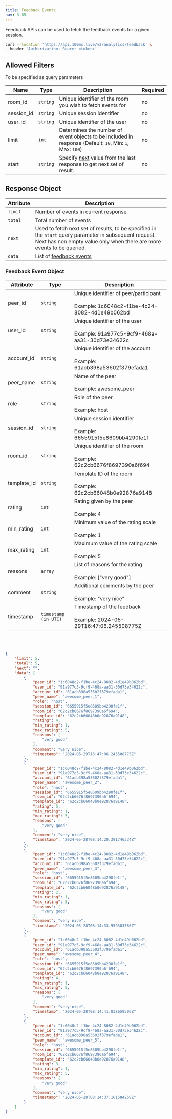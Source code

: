 ```yaml
---
title: Feedback Events
nav: 3.65
---
```


Feedback APIs can be used to fetch the feedback events for a given session.

<GetRequest title="https://api.100ms.live/v2/analytics/feedback" />
<Request id="req-3">

```bash
curl --location 'https://api.100ms.live/v2/analytics/feedback' \
--header 'Authorization: Bearer <token>'
```

</Request>

## Allowed Filters
To be specified as query parameters

| Name       | Type     | Description                                                                                                                              | Required |
| ---------- | -------- | ---------------------------------------------------------------------------------------------------------------------------------------- | -------- |
| room_id    | `string` | Unique identifier of the room you wish to fetch events for                                                                               | no       |
| session_id | `string` | Unique session identifier                                                                                                                | no       |
| user_id    | `string` | Unique identifier of the user                                                                                                            | no       |
| limit      | `int`    | Determines the number of event objects to be included in response (Default: `10`, Min: `1`, Max: `100`)                                   | no       |
| start      | `string` | Specify [next](/server-side/v2/api-reference/analytics/feedback-events#response-object) value from the last response to get next set of result. | no       |

## Response Object

| Attribute | Description                                                                                                                                                                      |
| --------- | -------------------------------------------------------------------------------------------------------------------------------------------------------------------------------- |
| `limit`   | Number of events in current response                                                                                                                                             |
| `total`   | Total number of events                                                                                                                                                           |
| `next`    | Used to fetch next set of results, to be specified in the `start` query parameter in subsequent request. Next has non empty value only when there are more events to be queried. |
| `data`    | List of [feedback events](/server-side/v2/api-reference/analytics/feedback-events#feedback-event-object)                     |

### Feedback Event Object

| Attribute               | Type                 | Description                                                                                                                |
| ----------------------- | -------------------- | -------------------------------------------------------------------------------------------------------------------------- |
| peer_id                 | `string`             | Unique identifier of peer/participant <br/><br/> Example: 1c6048c2-f1be-4c24-8082-4d1e49b062bd                              |
| user_id                 | `string`             | Unique identifier of the user <br/><br/> Example: 91a977c5-9cf9-468a-aa31-30d73e34622c                                      |
| account_id              | `string`             | Unique identifier of the account <br/><br/> Example: 61acb398a53602f379efada1                                               |
| peer_name               | `string`             | Name of the peer <br/><br/> Example: awesome_peer                                                                               |
| role                    | `string`             | Role of the peer <br/><br/> Example: host                                                                                  |
| session_id              | `string`             | Unique session identifier <br/><br/> Example: 6655915f5e8609bb4290fe1f                                                     |
| room_id                 | `string`             | Unique identifier of the room <br/><br/> Example: 62c2cb6676f8697390a6f694                                                 |
| template_id             | `string`             | Template ID of the room <br/><br/> Example: 62c2cb66048b0e92876a9148                                                       |
| rating                  | `int`                | Rating given by the peer <br/><br/> Example: 4                                                                             |
| min_rating              | `int`                | Minimum value of the rating scale <br/><br/> Example: 1                                                                    |
| max_rating              | `int`                | Maximum value of the rating scale <br/><br/> Example: 5                                                                    |
| reasons                 | `array`              | List of reasons for the rating <br/><br/> Example: ["very good"]                                                           |
| comment                 | `string`             | Additional comments by the peer <br/><br/> Example: "very nice"                                                            |
| timestamp               | `timestamp (in UTC)` | Timestamp of the feedback <br/><br/> Example: 2024-05-29T16:47:06.245508775Z                                               |

<br/><br/>
<ResponseBox id="res-3" status="200 OK">

```json
{
    "limit": 5,
    "total": 5,
    "next": "",
    "data": [
        {
            "peer_id": "1c6048c2-f1be-4c24-8082-4d1e49b062bd",
            "user_id": "91a977c5-9cf9-468a-aa31-30d73e34622c",
            "account_id": "61acb398a53602f379efada1",
            "peer_name": "awesome_peer_1",
            "role": "host",
            "session_id": "6655915f5e8609bb4290fe1f",
            "room_id": "62c2cb6676f8697390a6f694",
            "template_id": "62c2cb66048b0e92876a9148",
            "rating": 4,
            "min_rating": 1,
            "max_rating": 5,
            "reasons": [
                "very good"
            ],
            "comment": "very nice",
            "timestamp": "2024-05-29T16:47:06.245508775Z"
        },
        {
            "peer_id": "1c6048c2-f1be-4c24-8082-4d1e49b062bd",
            "user_id": "91a977c5-9cf9-468a-aa31-30d73e34622c",
            "account_id": "61acb398a53602f379efada1",
            "peer_name": "awesome_peer_2",
            "role": "host",
            "session_id": "6655915f5e8609bb4290fe1f",
            "room_id": "62c2cb6676f8697390a6f694",
            "template_id": "62c2cb66048b0e92876a9148",
            "rating": 5,
            "min_rating": 1,
            "max_rating": 5,
            "reasons": [
                "very good"
            ],
            "comment": "very nice",
            "timestamp": "2024-05-28T08:14:20.391746334Z"
        },
        {
            "peer_id": "1c6048c2-f1be-4c24-8082-4d1e49b062bd",
            "user_id": "91a977c5-9cf9-468a-aa31-30d73e34622c",
            "account_id": "61acb398a53602f379efada1",
            "peer_name": "awesome_peer_3",
            "role": "host",
            "session_id": "6655915f5e8609bb4290fe1f",
            "room_id": "62c2cb6676f8697390a6f694",
            "template_id": "62c2cb66048b0e92876a9148",
            "rating": 2,
            "min_rating": 1,
            "max_rating": 5,
            "reasons": [
                "very good"
            ],
            "comment": "very nice",
            "timestamp": "2024-05-28T08:14:33.959303586Z"
        },
        {
            "peer_id": "1c6048c2-f1be-4c24-8082-4d1e49b062bd",
            "user_id": "91a977c5-9cf9-468a-aa31-30d73e34622c",
            "account_id": "61acb398a53602f379efada1",
            "peer_name": "awesome_peer_4",
            "role": "host",
            "session_id": "6655915f5e8609bb4290fe1f",
            "room_id": "62c2cb6676f8697390a6f694",
            "template_id": "62c2cb66048b0e92876a9148",
            "rating": 4,
            "min_rating": 1,
            "max_rating": 5,
            "reasons": [
                "very good"
            ],
            "comment": "very nice",
            "timestamp": "2024-05-28T08:14:41.038659506Z"
        },
        {
            "peer_id": "1c6048c2-f1be-4c24-8082-4d1e49b062bd",
            "user_id": "91a977c5-9cf9-468a-aa31-30d73e34622c",
            "account_id": "61acb398a53602f379efada1",
            "peer_name": "awesome_peer_5",
            "role": "host",
            "session_id": "6655915f5e8609bb4290fe1f",
            "room_id": "62c2cb6676f8697390a6f694",
            "template_id": "62c2cb66048b0e92876a9148",
            "rating": 3,
            "min_rating": 1,
            "max_rating": 5,
            "reasons": [
                "very good"
            ],
            "comment": "very nice",
            "timestamp": "2024-05-28T08:14:37.161584258Z"
        }
    ]
}
```

</ResponseBox>
